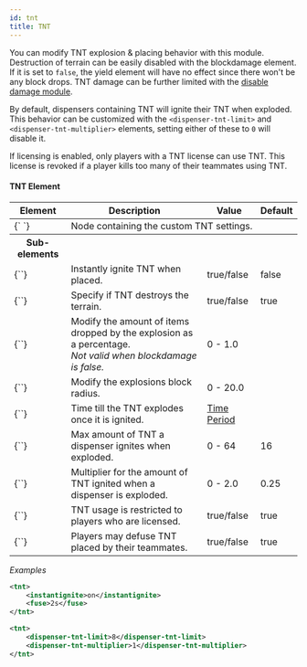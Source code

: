 ```yaml
---
id: tnt
title: TNT
---
```


You can modify TNT explosion & placing behavior with this module.
Destruction of terrain can be easily disabled with the blockdamage element.
If it is set to `false`, the yield element will have no effect since there won't be any block drops.
TNT damage can be further limited with the [disable damage module](/docs/modules/mechanics/damage#disable-damage).

By default, dispensers containing TNT will ignite their TNT when exploded.
This behavior can be customized with the `<dispenser-tnt-limit>` and `<dispenser-tnt-multiplier>` elements,
setting either of these to `0` will disable it.

If licensing is enabled, only players with a TNT license can use TNT.
This license is revoked if a player kills too many of their teammates using TNT.

#### TNT Element

<div className="table-container">
  <table>
    <thead>
      <tr>
        <th>Element</th>
        <th>Description</th>
        <th>Value</th>
        <th>Default</th>
      </tr>
    </thead>
    <tbody>
      <tr>
        <td>
          <label>{`<tnt> </tnt>`}</label>
        </td>
        <td colspan="3">Node containing the custom TNT settings.</td>
      </tr>
      <tr>
        <th>Sub-elements</th>
        <th />
        <th />
        <th />
      </tr>
      <tr>
        <td>
          <label>{`<instantignite>`}</label>
        </td>
        <td>Instantly ignite TNT when placed.</td>
        <td>
          <span className="badge badge--primary">true/false</span>
        </td>
        <td>false</td>
      </tr>
      <tr>
        <td>
          <label>{`<blockdamage>`}</label>
        </td>
        <td>Specify if TNT destroys the terrain.</td>
        <td>
          <span className="badge badge--primary">true/false</span>
        </td>
        <td>true</td>
      </tr>
      <tr>
        <td>
          <label>{`<yield>`}</label>
        </td>
        <td>
          Modify the amount of items dropped by the explosion as a percentage.
          <br />
          <em>
            Not valid when <label>blockdamage</label> is false.
          </em>
        </td>
        <td>
          <span className="badge badge--primary">0 - 1.0</span>
        </td>
        <td></td>
      </tr>
      <tr>
        <td>
          <label>{`<power>`}</label>
        </td>
        <td>Modify the explosions block radius.</td>
        <td>
          <span className="badge badge--primary">0 - 20.0</span>
        </td>
        <td></td>
      </tr>
      <tr>
        <td>
          <label>{`<fuse>`}</label>
        </td>
        <td>Time till the TNT explodes once it is ignited.</td>
        <td>
          <a href="/docs/reference/misc/time-periods">Time Period</a>
        </td>
        <td></td>
      </tr>
      <tr>
        <td>
          <label>{`<dispenser-tnt-limit>`}</label>
        </td>
        <td>Max amount of TNT a dispenser ignites when exploded.</td>
        <td>
          <span className="badge badge--primary">0 - 64</span>
        </td>
        <td>16</td>
      </tr>
      <tr>
        <td>
          <label>{`<dispenser-tnt-multiplier>`}</label>
        </td>
        <td>
          Multiplier for the amount of TNT ignited when a dispenser is exploded.
        </td>
        <td>
          <span className="badge badge--primary">0 - 2.0</span>
        </td>
        <td>0.25</td>
      </tr>
      <tr>
        <td>
          <label>{`<licensing>`}</label>
        </td>
        <td>TNT usage is restricted to players who are licensed.</td>
        <td>
          <span className="badge badge--primary">true/false</span>
        </td>
        <td>true</td>
      </tr>
      <tr>
        <td>
          <label>{`<friendly-defuse>`}</label>
        </td>
        <td>Players may defuse TNT placed by their teammates.</td>
        <td>
          <span className="badge badge--primary">true/false</span>
        </td>
        <td>true</td>
      </tr>
    </tbody>
  </table>
</div>

_Examples_

```xml
<tnt>
    <instantignite>on</instantignite>
    <fuse>2s</fuse>
</tnt>
```

```xml
<tnt>
    <dispenser-tnt-limit>8</dispenser-tnt-limit>
    <dispenser-tnt-multiplier>1</dispenser-tnt-multiplier>
</tnt>
```
